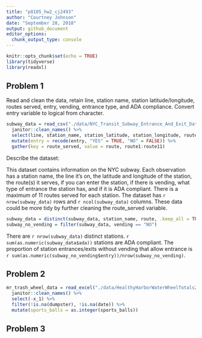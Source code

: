 ```yaml
---
title: "p8105_hw2_cj2493"
author: "Courtney Johnson"
date: "September 28, 2018"
output: github_document
editor_options: 
  chunk_output_type: console
---
```


```r
knitr::opts_chunk$set(echo = TRUE)
library(tidyverse)
library(readxl)
```

## Problem 1

Read and clean the data, retain line, station name, station latitude/longitude, routes served, entry, vending, entrance type, and ADA compliance. Convert entry variable to logical from character.

```r
subway_data = read_csv("./data/NYC_Transit_Subway_Entrance_And_Exit_Data.csv") %>%
  janitor::clean_names() %>%
  select(line, station_name, station_latitude, station_longitude, route1, route2, route3, route4, route5, route6, route7, route8, route9, route10, route11, entry, vending, entrance_type, ada) %>%
  mutate(entry = recode(entry, "YES" = TRUE, "NO" = FALSE)) %>%
  gather(key = route_served, value = route, route1:route11)
```

Describe the dataset:

This dataset contains information on the NYC subway. Each observation has a station name, the line it's on, the latitude and longitude of the station, the route(s) it serves, if you can enter the station, if there is vending, what type of entrance the station has, and if it is ADA compliant. There is a maximum of 11 routes served for each station. The dataset has `r nrow(subway_data)` rows and `r ncol(subway_data)` columns. These data could be more tidy by further cleaning the route_served variable. 


```r
subway_data = distinct(subway_data, station_name, route, .keep_all = TRUE)
subway_no_vending = filter(subway_data, vending == "NO")
```

There are `r nrow(subway_data)` distinct stations. `r sum(as.numeric(subway_data$ada))` stations are ADA compliant. The proportion of station entrances/exits without vending that allow entrance is `r sum(as.numeric(subway_no_vending$entry))/nrow(subway_no_vending)`.


## Problem 2

```r
mr_trash_wheel_data = read_excel("./data/HealthyHarborWaterWheelTotals2017-9-26.xlsx", sheet = "Mr. Trash Wheel", range = cell_cols("A2:N258")) %>%
  janitor::clean_names() %>%
  select(-x_1) %>%
  filter(!is.na(dumpster), !is.na(date)) %>%
  mutate(sports_balls = as.integer(sports_balls))
```


## Problem 3